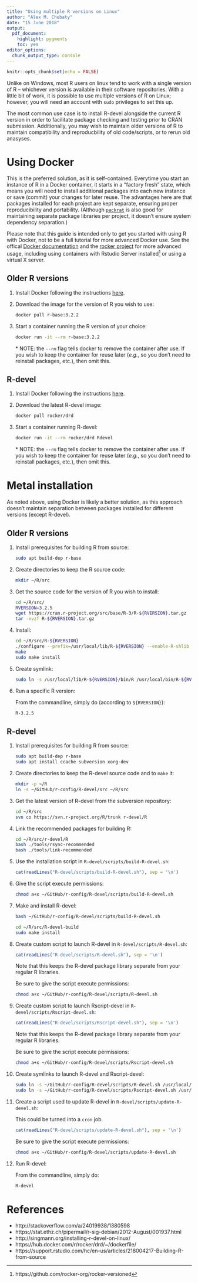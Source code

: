 ```yaml
---
title: "Using multiple R versions on Linux"
author: "Alex M. Chubaty"
date: "15 June 2018"
output: 
  pdf_document: 
    highlight: pygments
    toc: yes
editor_options: 
  chunk_output_type: console
---
```


```r
knitr::opts_chunk$set(echo = FALSE)
```

Unlike on Windows, most R users on linux tend to work with a single version of R -- whichever version is available in their software repositories.
With a little bit of work, it is possible to use multiple versions of R on Linux; however, you will need an account with `sudo` privileges to set this up.

The most common use case is to install R-devel alongside the current R version in order to facilitate package checking and testing prior to CRAN submission.
Additionally, you may wish to maintain older versions of R to maintain compatibility and reproducbility of old code/scripts, or to rerun old anasyses.

# Using Docker

This is the preferred solution, as it is self-contained.
Everytime you start an instance of R in a Docker container, it starts in a "factory fresh" state, which means you will need to install additional packages into each new instance or save (commit) your changes for later reuse.
The advantages here are that packages installed for each project are kept separate, ensuring proper reproducibility and portability.
(Although [`packrat`](https://rstudio.github.io/packrat/) is also good for maintaining separate package libraries per project, it doesn't ensure system dependency separation.)

Please note that this guide is intended only to get you started with using R with Docker, not to be a full tutorial for more advanced Docker use.
See the offical [Docker documentation](https://docs.docker.com/) and the [rocker project](https://github.com/rocker-org/rocker) for more advanced usage, including using containers with Rstudio Server installed[^1] or using a virtual X server.

[^1]: https://github.com/rocker-org/rocker-versioned

## Older R versions

1. Install Docker following the instructions [here](https://docs.docker.com/engine/installation/).

2. Download the image for the version of R you wish to use:

    ```bash
    docker pull r-base:3.2.2
    ```

3. Start a container running the R version of your choice:

    ```bash
    docker run -it --rm r-base:3.2.2
    ```
    
    \* NOTE: the `--rm` flag tells docker to remove the container after use.
    If you wish to keep the container for reuse later (*e.g.*, so you don't need to reinstall packages, etc.), then omit this.

## R-devel

1. Install Docker following the instructions [here](https://docs.docker.com/install/linux/docker-ce/ubuntu/).
2. Download the latest R-devel image:

    ```bash
    docker pull rocker/drd
    ```
3. Start a container running R-devel:

    ```bash
    docker run -it --rm rocker/drd Rdevel
    ```
    
    \* NOTE: the `--rm` flag tells docker to remove the container after use.
    If you wish to keep the container for reuse later (*e.g.*, so you don't need to reinstall packages, etc.), then omit this.

\newpage

# Metal installation

As noted above, using Docker is likely a better solution, as this approach doesn't maintain separation between packages installed for different versions (except R-devel).

## Older R versions

1. Install prerequisites for building R from source:

    ```bash
    sudo apt build-dep r-base
    ```

2. Create directories to keep the R source code:

    ```bash
    mkdir ~/R/src
    ```

3. Get the source code for the version of R you wish to install:

    ```bash
    cd ~/R/src/
    RVERSION=3.2.5
    wget https://cran.r-project.org/src/base/R-3/R-${RVERSION}.tar.gz
    tar -xvzf R-${RVERSION}.tar.gz
    ```

4. Install:

    ```bash
    cd ~/R/src/R-${RVERSION}
    ./configure --prefix=/usr/local/lib/R-${RVERSION} --enable-R-shlib --with-blas --with-lapack
    make
    sudo make install
    ```

5. Create symlink:

    ```bash
    sudo ln -s /usr/local/lib/R-${RVERSION}/bin/R /usr/local/bin/R-${RVERSION}
    ```

6. Run a specific R version:

    From the commandline, simply do (according to `${RVERSION}`):
    
    ```bash
    R-3.2.5
    ```

## R-devel

1. Install prerequisites for building R from source:

    ```bash
    sudo apt build-dep r-base
    sudo apt install ccache subversion xorg-dev
    ```

2. Create directories to keep the R-devel source code and to `make` it:

    ```bash
    mkdir -p ~/R
    ln -s ~/GitHub/r-config/R-devel/src ~/R/src
    ```

3. Get the latest version of R-devel from the subversion repository:

    ```bash
    cd ~/R/src
    svn co https://svn.r-project.org/R/trunk r-devel/R 
    ```

4. Link the recommended packages for building R:

    ```bash
    cd ~/R/src/r-devel/R
    bash ./tools/rsync-recommended
    bash ./tools/link-recommended
    ```

5. Use the installation script in `R-devel/scripts/build-R-devel.sh`:

    ```r
    cat(readLines("R-devel/scripts/build-R-devel.sh"), sep = '\n')
    ```

6. Give the script execute permissions:

    ```bash
    chmod a+x ~/GitHub/r-config/R-devel/scripts/build-R-devel.sh
    ```

7. Make and install R-devel:

    ```bash
    bash ~/GitHub/r-config/R-devel/scripts/build-R-devel.sh
    
    cd ~/R/src/R-devel-build
    sudo make install
    ```

8. Create custom script to launch R-devel in `R-devel/scripts/R-devel.sh`:

    ```r
    cat(readLines("R-devel/scripts/R-devel.sh"), sep = '\n')
    ```

    Note that this keeps the R-devel package library separate from your regular R libraries.
    
    Be sure to give the script execute permissions:
    
    ```bash
    chmod a+x ~/GitHub/r-config/R-devel/scripts/R-devel.sh
    ```

9. Create custom script to launch Rscript-devel in `R-devel/scripts/Rscript-devel.sh`:

    ```r
    cat(readLines("R-devel/scripts/Rscript-devel.sh"), sep = '\n')
    ```


    Note that this keeps the R-devel package library separate from your regular R libraries.
    
    Be sure to give the script execute permissions:
    
    ```bash
    chmod a+x ~/GitHub/r-config/R-devel/scripts/Rscript-devel.sh
    ```

10. Create symlinks to launch R-devel and Rscript-devel:

    ```bash
    sudo ln -s ~/GitHub/r-config/R-devel/scripts/R-devel.sh /usr/local/bin/R-devel
    sudo ln -s ~/GitHub/r-config/R-devel/scripts/Rscript-devel.sh /usr/local/bin/Rscript-devel
    ```

11. Create a script used to update R-devel in `R-devel/scripts/update-R-devel.sh`:

    This could be turned into a `cron` job.
    
    ```r
    cat(readLines("R-devel/scripts/update-R-devel.sh"), sep = '\n')
    ```

    Be sure to give the script execute permissions:
    
    ```bash
    chmod a+x ~/GitHub/r-config/R-devel/scripts/update-R-devel.sh
    ```

12. Run R-devel:

    From the commandline, simply do:
    
    ```bash
    R-devel
    ```

\newpage

# References

- http://stackoverflow.com/a/24019938/1380598
- https://stat.ethz.ch/pipermail/r-sig-debian/2012-August/001937.html
- http://singmann.org/installing-r-devel-on-linux/
- https://hub.docker.com/r/rocker/drd/~/dockerfile/
- https://support.rstudio.com/hc/en-us/articles/218004217-Building-R-from-source
